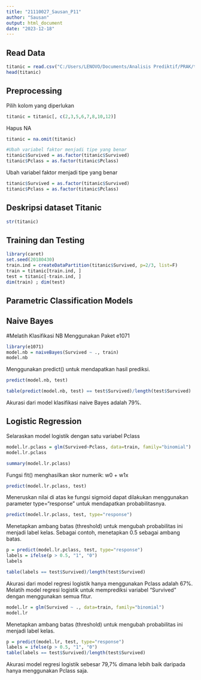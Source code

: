---
title: "21110027_Sausan_P11"
author: "Sausan"
output: html_document
date: "2023-12-18"
---

## Read Data
```{r}
titanic = read.csv("C:/Users/LENOVO/Documents/Analisis Prediktif/PRAK/titanic.csv")
head(titanic)
```

## Preprocessing
Pilih kolom yang diperlukan
```{r}
titanic = titanic[, c(2,3,5,6,7,8,10,12)]
```
Hapus NA
```{r}
titanic = na.omit(titanic)

#Ubah variabel faktor menjadi tipe yang benar
titanic$Survived = as.factor(titanic$Survived)
titanic$Pclass = as.factor(titanic$Pclass)
```

Ubah variabel faktor menjadi tipe yang benar
```{r}
titanic$Survived = as.factor(titanic$Survived)
titanic$Pclass = as.factor(titanic$Pclass)
```

## Deskripsi dataset Titanic
```{r}
str(titanic)
```

## Training dan Testing
```{r}
library(caret)
set.seed(20180430)
train.ind = createDataPartition(titanic$Survived, p=2/3, list=F)
train = titanic[train.ind, ]
test = titanic[-train.ind, ]
dim(train) ; dim(test)
```
## Parametric Classification Models 
## Naive Bayes
#Melatih Klasifikasi NB Menggunakan Paket e1071
```{r}
library(e1071)
model.nb = naiveBayes(Survived ~ ., train)
model.nb
```
Menggunakan predict() untuk mendapatkan hasil prediksi.
```{r}
predict(model.nb, test)
```
```{r}
table(predict(model.nb, test) == test$Survived)/length(test$Survived)
```
Akurasi dari model klasifikasi naive Bayes adalah 79%.

## Logistic Regression
Selaraskan model logistik dengan satu variabel Pclass
```{r}
model.lr.pclass = glm(Survived~Pclass, data=train, family="binomial")
model.lr.pclass
```
```{r}
summary(model.lr.pclass)
```
Fungsi fit() menghasilkan skor numerik: w0 + w1x
```{r}
predict(model.lr.pclass, test)
```

Meneruskan nilai di atas ke fungsi sigmoid dapat dilakukan menggunakan parameter type=“response” untuk mendapatkan probabilitasnya.
```{r}
predict(model.lr.pclass, test, type="response")
```
Menetapkan ambang batas (threshold) untuk mengubah probabilitas ini menjadi label kelas. Sebagai contoh, menetapkan 0.5 sebagai ambang batas.
```{r}
p = predict(model.lr.pclass, test, type="response")
labels = ifelse(p > 0.5, "1", "0")
labels
```
```{r}
table(labels == test$Survived)/length(test$Survived)
```

Akurasi dari model regresi logistik hanya menggunakan Pclass adalah 67%. Melatih model regresi logistik untuk memprediksi variabel “Survived” dengan menggunakan semua fitur.
```{r}
model.lr = glm(Survived ~ ., data=train, family="binomial")
model.lr
```
Menetapkan ambang batas (threshold) untuk mengubah probabilitas ini menjadi label kelas.
```{r}
p = predict(model.lr, test, type="response")
labels = ifelse(p > 0.5, "1", "0")
table(labels == test$Survived)/length(test$Survived)
```
Akurasi model regresi logistik sebesar 79,7% dimana lebih baik daripada hanya menggunakan Pclass saja.